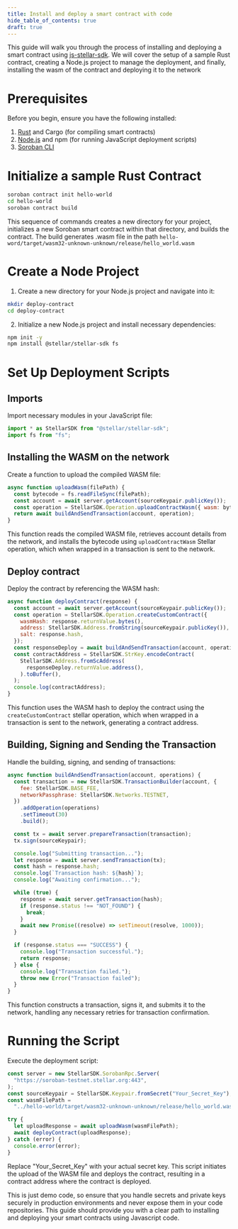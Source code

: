 ```yaml
---
title: Install and deploy a smart contract with code
hide_table_of_contents: true
draft: true
---
```


<head>
  <title>Install and deploy a smart contract with code</title>
  <meta charSet="utf-8" />
  <meta
    property="og:title"
    content="Install and deploy a smart contract with code"
  />
  <meta
    property="og:description"
    content="This guide will walk you through the process of installing and deploying a smart contract using js-stellar-sdk. We will cover the setup of a sample Rust contract, creating a Node.js project to manage the deployment, and finally, installing the wasm of the contract and deploying it to the network"
  />
</head>

This guide will walk you through the process of installing and deploying a smart contract using [js-stellar-sdk](https://github.com/stellar/js-stellar-sdk). We will cover the setup of a sample Rust contract, creating a Node.js project to manage the deployment, and finally, installing the wasm of the contract and deploying it to the network

# Prerequisites

Before you begin, ensure you have the following installed:

1. [Rust](https://www.rust-lang.org/) and Cargo (for compiling smart contracts)
2. [Node.js](https://nodejs.org/en) and npm (for running JavaScript deployment scripts)
3. [Soroban CLI](../../getting-started/setup.mdx#install-the-soroban-cli)

# Initialize a sample Rust Contract

```bash
soroban contract init hello-world
cd hello-world
soroban contract build
```

This sequence of commands creates a new directory for your project, initializes a new Soroban smart contract within that directory, and builds the contract. The build generates .wasm file in the path `hello-word/target/wasm32-unknown-unknown/release/hello_world.wasm`

# Create a Node Project

1. Create a new directory for your Node.js project and navigate into it:

```bash
mkdir deploy-contract
cd deploy-contract
```

2. Initialize a new Node.js project and install necessary dependencies:

```bash
npm init -y
npm install @stellar/stellar-sdk fs
```

# Set Up Deployment Scripts

## Imports

Import necessary modules in your JavaScript file:

```javascript
import * as StellarSDK from "@stellar/stellar-sdk";
import fs from "fs";
```

## Installing the WASM on the network

Create a function to upload the compiled WASM file:

```javascript
async function uploadWasm(filePath) {
  const bytecode = fs.readFileSync(filePath);
  const account = await server.getAccount(sourceKeypair.publicKey());
  const operation = StellarSDK.Operation.uploadContractWasm({ wasm: bytecode });
  return await buildAndSendTransaction(account, operation);
}
```

This function reads the compiled WASM file, retrieves account details from the network, and installs the bytecode using `uploadContractWasm` Stellar operation, which when wrapped in a transaction is sent to the network.

## Deploy contract

Deploy the contract by referencing the WASM hash:

```javascript
async function deployContract(response) {
  const account = await server.getAccount(sourceKeypair.publicKey());
  const operation = StellarSDK.Operation.createCustomContract({
    wasmHash: response.returnValue.bytes(),
    address: StellarSDK.Address.fromString(sourceKeypair.publicKey()),
    salt: response.hash,
  });
  const responseDeploy = await buildAndSendTransaction(account, operation);
  const contractAddress = StellarSDK.StrKey.encodeContract(
    StellarSDK.Address.fromScAddress(
      responseDeploy.returnValue.address(),
    ).toBuffer(),
  );
  console.log(contractAddress);
}
```

This function uses the WASM hash to deploy the contract using the `createCustomContract` stellar operation, which when wrapped in a transaction is sent to the network, generating a contract address.

## Building, Signing and Sending the Transaction

Handle the building, signing, and sending of transactions:

```javascript
async function buildAndSendTransaction(account, operations) {
  const transaction = new StellarSDK.TransactionBuilder(account, {
    fee: StellarSDK.BASE_FEE,
    networkPassphrase: StellarSDK.Networks.TESTNET,
  })
    .addOperation(operations)
    .setTimeout(30)
    .build();

  const tx = await server.prepareTransaction(transaction);
  tx.sign(sourceKeypair);

  console.log("Submitting transaction...");
  let response = await server.sendTransaction(tx);
  const hash = response.hash;
  console.log(`Transaction hash: ${hash}`);
  console.log("Awaiting confirmation...");

  while (true) {
    response = await server.getTransaction(hash);
    if (response.status !== "NOT_FOUND") {
      break;
    }
    await new Promise((resolve) => setTimeout(resolve, 1000));
  }

  if (response.status === "SUCCESS") {
    console.log("Transaction successful.");
    return response;
  } else {
    console.log("Transaction failed.");
    throw new Error("Transaction failed");
  }
}
```

This function constructs a transaction, signs it, and submits it to the network, handling any necessary retries for transaction confirmation.

# Running the Script

Execute the deployment script:

```javascript
const server = new StellarSDK.SorobanRpc.Server(
  "https://soroban-testnet.stellar.org:443",
);
const sourceKeypair = StellarSDK.Keypair.fromSecret("Your_Secret_Key");
const wasmFilePath =
  "../hello-world/target/wasm32-unknown-unknown/release/hello_world.wasm"; // Adjust this path as necessary

try {
  let uploadResponse = await uploadWasm(wasmFilePath);
  await deployContract(uploadResponse);
} catch (error) {
  console.error(error);
}
```

Replace "Your_Secret_Key" with your actual secret key. This script initiates the upload of the WASM file and deploys the contract, resulting in a contract address where the contract is deployed.

This is just demo code, so ensure that you handle secrets and private keys securely in production environments and never expose them in your code repositories. This guide should provide you with a clear path to installing and deploying your smart contracts using Javascript code.
